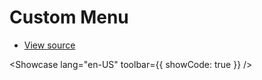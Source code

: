 # Custom Menu


- [View source](https://github.com/dream-num/univer-documentation/blob/dev/showcase/sheets/custom-menu/entry.tsx)

<Showcase lang="en-US" toolbar={{ showCode: true }} />
